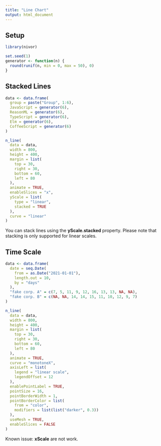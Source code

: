 ```yaml
---
title: "Line Chart"
output: html_document
---
```


<!--
%\VignetteEngine{knitr::rmarkdown}
%\VignetteIndexEntry{Line Chart}
-->

## Setup

```r
library(nivor)

set.seed(1)
generator <- function(n) {
  round(runif(n, min = 0, max = 50), 0)
}
```

## Stacked Lines

```r
data <- data.frame(
  group = paste("Group", 1:6),
  JavaScript = generator(6),
  ReasonML = generator(6),
  TypeScript = generator(6),
  Elm = generator(6),
  CoffeeScript = generator(6)
)

n_line(
  data = data,
  width = 800,
  height = 400,
  margin = list(
    top = 30,
    right = 30,
    bottom = 60,
    left = 80
  ),
  animate = TRUE,
  enableSlices = "x",
  yScale = list(
    type = "linear",
    stacked = TRUE
  ),
  curve = "linear"
)
```

You can stack lines using the **yScale.stacked** property. Please note that stacking is only supported for linear scales.

## Time Scale

```r
data <- data.frame(
  date = seq.Date(
    from = as.Date("2021-01-01"),
    length.out = 10,
    by = "days"
  ),
  "fake corp. A" = c(7, 5, 11, 9, 12, 16, 13, 13, NA, NA),
  "fake corp. B" = c(NA, NA, 14, 14, 15, 11, 10, 12, 9, 7)
)

n_line(
  data = data,
  width = 800,
  height = 400,
  margin = list(
    top = 30,
    right = 30,
    bottom = 60,
    left = 80
  ),
  animate = TRUE,
  curve = "monotoneX",
  axisLeft = list(
    legend = "linear scale",
    legendOffset = 12
  ),
  enablePointLabel = TRUE,
  pointSize = 16,
  pointBorderWidth = 1,
  pointBorderColor = list(
    from = "color",
    modifiers = list(list("darker", 0.3))
  ),
  useMesh = TRUE,
  enableSlices = FALSE
)
```

Known issue: **xScale** are not work.

